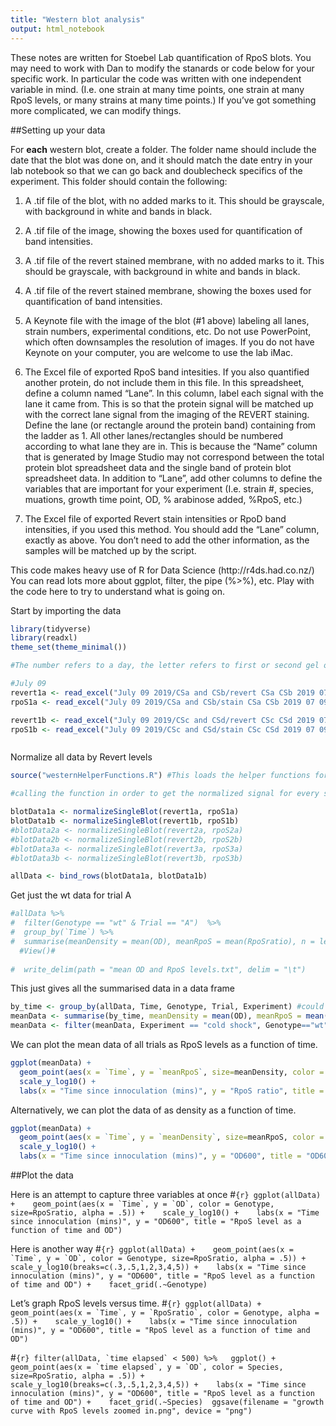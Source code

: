 ---
title: "Western blot analysis"
output: html_notebook
---
These notes are written for Stoebel Lab quantification of RpoS blots. You may need to work with Dan to modify the stanards or code below for your specific work. In particular the code was written with one independent variable in mind. (I.e. one strain at many time points, one strain at many RpoS levels, or many strains at many time points.) If you've got something more complicated, we can modify things.

##Setting up your data

For **each** western blot, create a folder. The folder name should include the date that the blot was done on, and it should match the date entry in your lab notebook so that we can go back and doublecheck specifics of the experiment. This folder should contain the following: 

1. A .tif file of the blot, with no added marks to it. This should be grayscale, with background in white and bands in black.

2. A .tif file of the image, showing the boxes used for quantification of band intensities.

3. A .tif file of the revert stained membrane, with no added marks to it. This should be grayscale, with background in white and bands in black.

4. A .tif file of the revert stained membrane, showing the boxes used for quantification of band intensities.

5. A Keynote file with the image of the blot (#1 above) labeling all lanes, strain numbers, experimental conditions, etc. Do not use PowerPoint, which often downsamples the resolution of images. If you do not have Keynote on your computer, you are welcome to use the lab iMac.

6. The Excel file of exported RpoS band intesities. If you also quantified another protein, do not include them in this file. In this spreadsheet, define a column named "Lane". In this column, label each signal with the lane it came from. This is so that the protein signal will be matched up with the correct lane signal from the imaging of the REVERT staining. Define the lane (or rectangle around the protein band) containing from the ladder as 1. All other lanes/rectangles should be numbered according to what lane they are in. This is because the "Name" column that is generated by Image Studio may not correspond between the total protein blot spreadsheet data and the single band of protein blot spreadsheet data. In addition to "Lane", add other columns to define the variables that are important for your experiment (I.e. strain #, species, muations, growth time point, OD, % arabinose added, %RpoS, etc.)

7. The Excel file of exported Revert stain intensities or RpoD band intensities, if you used this method. You should add the "Lane" column, exactly as above. You don't need to add the other information, as the samples will be matched up by the script. 

This code makes heavy use of R for Data Science (http://r4ds.had.co.nz/) You can read lots more about ggplot, filter, the pipe (%>%), etc. Play with the code here to try to understand what is going on.

Start by importing the data
```{r}
library(tidyverse)
library(readxl)
theme_set(theme_minimal())

#The number refers to a day, the letter refers to first or second gel on the same day.#

#July 09
revert1a <- read_excel("July 09 2019/CSa and CSb/revert CSa CSb 2019 07 09.xls")
rpoS1a <- read_excel("July 09 2019/CSa and CSb/stain CSa CSb 2019 07 09.xls")

revert1b <- read_excel("July 09 2019/CSc and CSd/revert CSc CSd 2019 07 09.xls")
rpoS1b <- read_excel("July 09 2019/CSc and CSd/stain CSc CSd 2019 07 09.xls")



```

Normalize all data by Revert levels

```{r}
source("westernHelperFunctions.R") #This loads the helper functions for normalization, etc.

#calling the function in order to get the normalized signal for every set of Western blots

blotData1a <- normalizeSingleBlot(revert1a, rpoS1a)
blotData1b <- normalizeSingleBlot(revert1b, rpoS1b)
#blotData2a <- normalizeSingleBlot(revert2a, rpoS2a)
#blotData2b <- normalizeSingleBlot(revert2b, rpoS2b)
#blotData3a <- normalizeSingleBlot(revert3a, rpoS3a)
#blotData3b <- normalizeSingleBlot(revert3b, rpoS3b)


```


```{r}
allData <- bind_rows(blotData1a, blotData1b)
```


Get just the wt data for trial A
```{r}
#allData %>%
#  filter(Genotype == "wt" & Trial == "A")  %>%
#  group_by(`Time`) %>%
#  summarise(meanDensity = mean(OD), meanRpoS = mean(RpoSratio), n = length(OD)) %>%
  #View()#
  
#  write_delim(path = "mean OD and RpoS levels.txt", delim = "\t") 
```


This just gives all the summarised data in a data frame
```{r}
by_time <- group_by(allData, Time, Genotype, Trial, Experiment) #could try grouping by trial
meanData <- summarise(by_time, meanDensity = mean(OD), meanRpoS = mean(RpoSratio), n = length(OD))
meanData <- filter(meanData, Experiment == "cold shock", Genotype=="wt")

```

We can plot the mean data of all trials as RpoS levels as a function of time.

```{r}
ggplot(meanData) + 
  geom_point(aes(x = `Time`, y = `meanRpoS`, size=meanDensity, color = Trial, alpha = .5)) + 
  scale_y_log10() + 
  labs(x = "Time since innoculation (mins)", y = "RpoS ratio", title = "RpoS level vs. Time: Cold Shock")
```


Alternatively, we can plot the data of as density as a function of time.

```{r}
ggplot(meanData) + 
  geom_point(aes(x = `Time`, y = `meanDensity`, size=meanRpoS, color = Trial, alpha = .5)) + 
  scale_y_log10() + 
  labs(x = "Time since innoculation (mins)", y = "OD600", title = "OD600 vs. Time: Cold Shock")
```



##Plot the data

Here is an attempt to capture three variables at once
#```{r}
ggplot(allData) + 
  geom_point(aes(x = `Time`, y = `OD`, color = Genotype, size=RpoSratio, alpha = .5)) + 
  scale_y_log10() + 
  labs(x = "Time since innoculation (mins)", y = "OD600", title = "RpoS level as a function of time and OD")
```

Here is another way
#```{r}
ggplot(allData) + 
  geom_point(aes(x = `Time`, y = `OD`, color = Genotype, size=RpoSratio, alpha = .5)) + 
  scale_y_log10(breaks=c(.3,.5,1,2,3,4,5)) + 
  labs(x = "Time since innoculation (mins)", y = "OD600", title = "RpoS level as a function of time and OD") + 
  facet_grid(.~Genotype)
```

Let's graph RpoS levels versus time.
#```{r}
ggplot(allData) + 
  geom_point(aes(x = `Time`, y = `RpoSratio`, color = Genotype, alpha = .5)) + 
  scale_y_log10() + 
  labs(x = "Time since innoculation (mins)", y = "OD600", title = "RpoS level as a function of time and OD")
```


#```{r}
filter(allData, `time elapsed` < 500) %>%
  ggplot() + 
  geom_point(aes(x = `time elapsed`, y = `OD`, color = Species, size=RpoSratio, alpha = .5)) + 
  scale_y_log10(breaks=c(.3,.5,1,2,3,4,5)) + 
  labs(x = "Time since innoculation (mins)", y = "OD600", title = "RpoS level as a function of time and OD") + 
  facet_grid(.~Species) 
ggsave(filename = "growth curve with RpoS levels zoomed in.png", device = "png")
```

